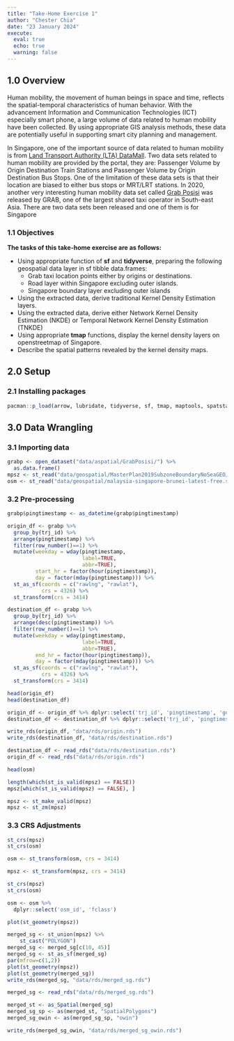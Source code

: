 ```yaml
---
title: "Take-Home Exercise 1"
author: "Chester Chia"
date: "23 January 2024"
execute: 
  eval: true
  echo: true
  warning: false
---
```


## 1.0 Overview

Human mobility, the movement of human beings in space and time, reflects the spatial-temporal characteristics of human behavior. With the advancement Information and Communication Technologies (ICT) especially smart phone, a large volume of data related to human mobility have been collected. By using appropriate GIS analysis methods, these data are potentially useful in supporting smart city planning and management.

In Singapore, one of the important source of data related to human mobility is from [Land Transport Authority (LTA) DataMall](https://datamall.lta.gov.sg/content/datamall/en.html). Two data sets related to human mobility are provided by the portal, they are: Passenger Volume by Origin Destination Train Stations and Passenger Volume by Origin Destination Bus Stops. One of the limitation of these data sets is that their location are biased to either bus stops or MRT/LRT stations. In 2020, another very interesting human mobility data set called [Grab Posisi](https://engineering.grab.com/grab-posisi) was released by GRAB, one of the largest shared taxi operator in South-east Asia. There are two data sets been released and one of them is for Singapore

### 1.1 Objectives

**The tasks of this take-home exercise are as follows:**

-   Using appropriate function of **sf** and **tidyverse**, preparing the following geospatial data layer in sf tibble data.frames:
    -   Grab taxi location points either by origins or destinations.
    -   Road layer within Singapore excluding outer islands.
    -   Singapore boundary layer excluding outer islands
-   Using the extracted data, derive traditional Kernel Density Estimation layers.
-   Using the extracted data, derive either Network Kernel Density Estimation (NKDE) or Temporal Network Kernel Density Estimation (TNKDE)
-   Using appropriate **tmap** functions, display the kernel density layers on openstreetmap of Singapore.
-   Describe the spatial patterns revealed by the kernel density maps.

## 2.0 Setup

### 2.1 Installing packages

```r
pacman::p_load(arrow, lubridate, tidyverse, sf, tmap, maptools, spatstat)
```

## 3.0 Data Wrangling

### 3.1 Importing data

```r
grabp <- open_dataset("data/aspatial/GrabPosisi/") %>%
  as.data.frame()
mpsz <- st_read("data/geospatial/MasterPlan2019SubzoneBoundaryNoSeaGEOJSON.geojson")
osm <- st_read("data/geospatial/malaysia-singapore-brunei-latest-free.shp", layer="gis_osm_roads_free_1")
```

### 3.2 Pre-processing

```r
grabp$pingtimestamp <- as_datetime(grabp$pingtimestamp)
```

```r
origin_df <- grabp %>%
  group_by(trj_id) %>%
  arrange(pingtimestamp) %>%
  filter(row_number()==1) %>%
  mutate(weekday = wday(pingtimestamp,
                        label=TRUE,
                        abbr=TRUE),
         start_hr = factor(hour(pingtimestamp)),
         day = factor(mday(pingtimestamp))) %>%
  st_as_sf(coords = c("rawlng", "rawlat"),
           crs = 4326) %>%
  st_transform(crs = 3414)

destination_df <- grabp %>%
  group_by(trj_id) %>%
  arrange(desc(pingtimestamp)) %>%
  filter(row_number()==1) %>%
  mutate(weekday = wday(pingtimestamp,
                        label=TRUE,
                        abbr=TRUE),
         end_hr = factor(hour(pingtimestamp)),
         day = factor(mday(pingtimestamp))) %>%
  st_as_sf(coords = c("rawlng", "rawlat"),
           crs = 4326) %>%
  st_transform(crs = 3414)

head(origin_df)
head(destination_df)
```

```r
origin_df <- origin_df %>% dplyr::select('trj_id', 'pingtimestamp', 'geometry', 'weekday', 'start_hr', 'day', 'geometry') 
destination_df <- destination_df %>% dplyr::select('trj_id', 'pingtimestamp', 'geometry', 'weekday', 'end_hr', 'day', 'geometry')
```

```r
write_rds(origin_df, "data/rds/origin.rds")
write_rds(destination_df, "data/rds/destination.rds")
```

```r
destination_df <- read_rds("data/rds/destination.rds")
origin_df <- read_rds("data/rds/origin.rds")
```

```r
head(osm)
```

```r
length(which(st_is_valid(mpsz) == FALSE))
mpsz[which(st_is_valid(mpsz) == FALSE), ]

mpsz <- st_make_valid(mpsz)
mpsz <- st_zm(mpsz)
```

### 3.3 CRS Adjustments

```r
st_crs(mpsz)
st_crs(osm)
```

```r
osm <- st_transform(osm, crs = 3414)
```

```r
mpsz <- st_transform(mpsz, crs = 3414)
```

```r
st_crs(mpsz)
st_crs(osm)
```

```r
osm <- osm %>% 
  dplyr::select('osm_id', 'fclass')
```

```r
plot(st_geometry(mpsz))
```

```r
merged_sg <- st_union(mpsz) %>%
    st_cast("POLYGON")
merged_sg <- merged_sg[c(10, 45)]
merged_sg <- st_as_sf(merged_sg)
par(mfrow=c(1,2))
plot(st_geometry(mpsz))
plot(st_geometry(merged_sg))
write_rds(merged_sg, "data/rds/merged_sg.rds")
```

```r
merged_sg <- read_rds("data/rds/merged_sg.rds")
```

```r
merged_st <- as_Spatial(merged_sg)
merged_sg_sp <- as(merged_st, "SpatialPolygons")
merged_sg_owin <- as(merged_sg_sp, "owin")

write_rds(merged_sg_owin, "data/rds/merged_sg_owin.rds")
```
